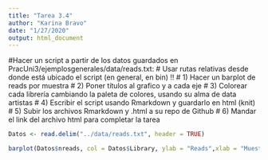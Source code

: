 ```yaml
---
title: "Tarea 3.4"
author: "Karina Bravo"
date: "1/27/2020"
output: html_document
---
```

#Hacer un script a partir de los datos guardados en PracUni3/ejemplosgenerales/data/reads.txt:
# Usar rutas relativas desde donde está ubicado el script (en general, en bin) !!
# 1) Hacer un barplot de reads por muestra
# 2) Poner títulos al grafico y a cada eje
# 3) Colorear cada librería cambiando la paleta de colores, usando su alma de data artistas
# 4) Escribir el script usando Rmarkdown y guardarlo en html (knit)
# 5) Subir los archivos Rmarkdown y .html a su repo de Github
# 6) Mandar el link del archivo html para completar la tarea


```r
Datos <- read.delim("../data/reads.txt", header = TRUE)

barplot(Datos$nreads, col = Datos$Library, ylab = "Reads",xlab = "Muestras", main = "Barplot tarea 3.4")
```

